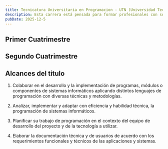 ```yaml
---
title: Tecnicatura Universitaria en Programacion - UTN (Universidad Tecnológica Nacional)
description: Esta carrera está pensada para formar profesionales con sólidas habilidades técnicas en programación y desarrollo de software. Su objetivo es preparar personas capaces de trabajar junto a equipos de profesionales en el área de Tecnología y Sistemas, participando activamente en la creación, implementación y mejora de aplicaciones y soluciones informáticas.
pubDate: 2025-12-5
---
```


## Primer Cuatrimestre

<div class="flex flex-wrap gap">
  <AssignatureCard title="Programación I" href="/apuntes/tup/primer-cuatrimestre/programacion-i" emoji="💻" />
  <AssignatureCard title="Arquitectura y Sistemas Operativos" href="/apuntes/tup/primer-cuatrimestre/ayso" emoji="🖥️" />
  <AssignatureCard title="Organización Empresarial" href="/apuntes/tup/primer-cuatrimestre/organizacion-empresarial" emoji="🏢" />
  <AssignatureCard title="Matemática" href="/apuntes/tup/primer-cuatrimestre/matematica" emoji="🔣" />
</div>

## Segundo Cuatrimestre

<div class="flex flex-wrap gap">
  <AssignatureCard title="Programación II" href="/apuntes/tup/segundo-cuatrimestre/programacion-ii" emoji="💻" />
  <AssignatureCard title="Programación I" href="/apuntes/tup/segundo-cuatrimestre/base-de-datos-i" emoji="🗄️" />
  <AssignatureCard title="Inglés" href="/apuntes/tup/segundo-cuatrimestre/ingles" emoji="💻" />
  <AssignatureCard title="Probabilidad y Estadistica" href="/apuntes/tup/primer-cuatrimestre/probabilidad-y-estadistica" emoji="📊" />
</div>

## Alcances del titulo

1. Colaborar en el desarrollo y la implementación de programas, módulos o componentes de sistemas informáticos aplicando distintos lenguajes de programación con diversas técnicas y metodologías.

2. Analizar, implementar y adaptar con eficiencia y habilidad técnica, la programación de sistemas informáticos.

3. Planificar su trabajo de programación en el contexto del equipo de desarrollo del proyecto y de la tecnología a utilizar.

4. Elaborar la documentación técnica y de usuarios de acuerdo con los requerimientos funcionales y técnicos de las aplicaciones y sistemas.
